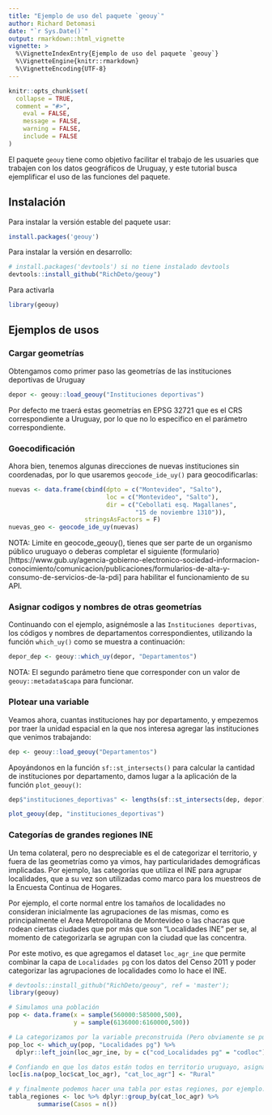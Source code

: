 ---
title: "Ejemplo de uso del paquete `geouy`"
author: Richard Detomasi
date: "`r Sys.Date()`"
output: rmarkdown::html_vignette
vignette: >
  %\VignetteIndexEntry{Ejemplo de uso del paquete `geouy`}
  %\VignetteEngine{knitr::rmarkdown}
  %\VignetteEncoding{UTF-8}
---

```{r setup, include = FALSE}
knitr::opts_chunk$set(
  collapse = TRUE,
  comment = "#>",
	eval = FALSE,
	message = FALSE,
	warning = FALSE,
	include = FALSE
)
```


El paquete `geouy` tiene como objetivo facilitar el trabajo de les usuaries que trabajen con los datos geográficos de Uruguay, y este tutorial busca ejemplificar el uso de las funciones del paquete.

## Instalación

Para instalar la versión estable del paquete usar:

```{r eval=FALSE, message=FALSE, warning=FALSE, include=TRUE}
install.packages('geouy')
```

Para instalar la versión en desarrollo:

```{r, eval=FALSE, message=FALSE, warning=FALSE, include=TRUE}
# install.packages('devtools') si no tiene instalado devtools
devtools::install_github("RichDeto/geouy")
```

Para activarla 

```{r message=FALSE, warning=FALSE, include=FALSE}
library(geouy)
```


## Ejemplos de usos


### Cargar geometrías

Obtengamos como primer paso las geometrías de las instituciones deportivas de Uruguay 


```{r eval=FALSE, message=FALSE, warning=FALSE, include=TRUE}
depor <- geouy::load_geouy("Instituciones deportivas")
```

Por defecto me traerá estas geometrías en EPSG 32721 que es el CRS correspondiente a Uruguay, por lo que no lo especifico en el parámetro correspondiente.

### Goecodificación

Ahora bien, tenemos algunas direcciones de nuevas instituciones sin coordenadas, por lo que usaremos `geocode_ide_uy()` para  geocodificarlas:

```{r eval=FALSE, message=FALSE, warning=FALSE, include=TRUE}
nuevas <- data.frame(cbind(dpto = c("Montevideo", "Salto"),
                           loc = c("Montevideo", "Salto"),
                           dir = c("Cebollati esq. Magallanes",
                                   "15 de noviembre 1310")),
                     stringsAsFactors = F)
nuevas_geo <- geocode_ide_uy(nuevas)
```	
	
NOTA: Limite en geocode_geouy(), tienes que ser parte de un organismo público uruguayo o deberas completar el siguiente (formulario)[https://www.gub.uy/agencia-gobierno-electronico-sociedad-informacion-conocimiento/comunicacion/publicaciones/formularios-de-alta-y-consumo-de-servicios-de-la-pdi] para habilitar el funcionamiento de su API.

### Asignar codigos y nombres de otras geometrías

Continuando con el ejemplo, asignémosle a las `Instituciones deportivas`, los códigos y nombres de departamentos correspondientes, utilizando la función `which_uy()` como se muestra a continuación: 

```{r eval=FALSE, message=FALSE, warning=FALSE, include=TRUE}
depor_dep <- geouy::which_uy(depor, "Departamentos")
```

NOTA: El segundo parámetro tiene que corresponder con un valor de `geouy::metadata$capa` para funcionar.

### Plotear una variable 

Veamos ahora, cuantas instituciones hay por departamento, y empezemos por traer la unidad espacial en la que nos interesa agregar las instituciones que venimos trabajando:

```{r eval=FALSE, message=FALSE, warning=FALSE, include=TRUE}
dep <- geouy::load_geouy("Departamentos")
```

Apoyándonos en la función `sf::st_intersects()` para calcular la cantidad de instituciones por departamento, damos lugar a la aplicación de la función `plot_geouy()`:

```{r eval=FALSE, message=FALSE, warning=FALSE, include=TRUE}
dep$"instituciones_deportivas" <- lengths(sf::st_intersects(dep, depor))

plot_geouy(dep, "instituciones_deportivas")
```


### Categorías de grandes regiones INE

Un tema colateral, pero no despreciable es el de categorizar el territorio, y fuera de las geometrías como ya vimos, hay particularidades demográficas implicadas. Por ejemplo, las categorías que utiliza el INE para agrupar localidades, que a su vez son utilizadas como marco para los muestreos de la Encuesta Continua de Hogares.

Por ejemplo, el corte normal entre los tamaños de localidades no consideran inicialmente las agrupaciones de las mismas, como es principalmente el Area Metropolitana de Montevideo o las chacras que rodean ciertas ciudades que por más que son "Localidades INE" per se, al momento de categorizarla se agrupan con la ciudad que las concentra.

Por este motivo, es que agregamos el dataset `loc_agr_ine` que permite combinar la capa de `Localidades pg` con los datos del Censo 2011 y poder categorizar las agrupaciones de localidades como lo hace el INE. 

```{r eval=FALSE, message=FALSE, warning=FALSE, include=TRUE}
# devtools::install_github("RichDeto/geouy", ref = 'master'); 
library(geouy)

# Simulamos una población
pop <- data.frame(x = sample(560000:585000,500),
                  y = sample(6136000:6160000,500))

# La categorizamos por la variable preconstruida (Pero obviamente se pueden hacer otras agregaciones)                  
pop_loc <- which_uy(pop, "Localidades pg") %>% 
  dplyr::left_join(loc_agr_ine, by = c("cod_Localidades pg" = "codloc"))

# Confiando en que los datos están todos en territorio uruguayo, asignamos "Rural" a los NA
loc[is.na(pop_loc$cat_loc_agr), "cat_loc_agr"] <- "Rural"

# y finalmente podemos hacer una tabla por estas regiones, por ejemplo: 
tabla_regiones <- loc %>% dplyr::group_by(cat_loc_agr) %>% 
        summarise(Casos = n())
```

